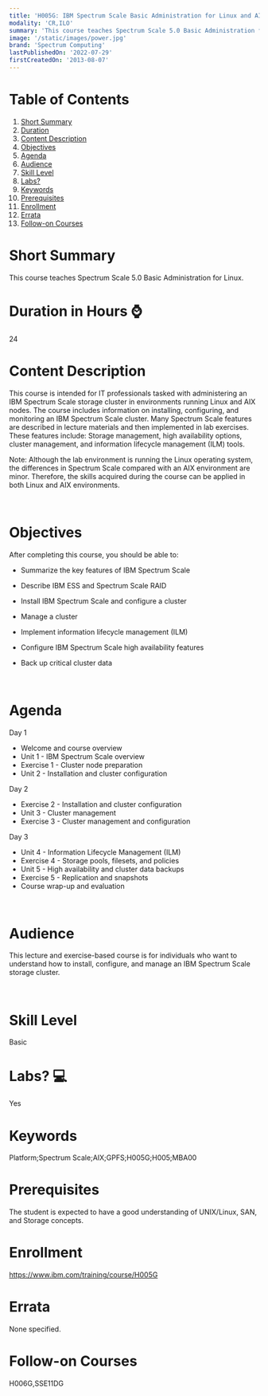 ```yaml
---
title: 'H005G: IBM Spectrum Scale Basic Administration for Linux and AIX'
modality: 'CR,ILO'
summary: 'This course teaches Spectrum Scale 5.0 Basic Administration for Linux.'
image: '/static/images/power.jpg'
brand: 'Spectrum Computing'
lastPublishedOn: '2022-07-29'
firstCreatedOn: '2013-08-07'
---
```

# Table of Contents
1.  [Short Summary](#short-summary)
2.  [Duration](#duration-in-hours-)
3.  [Content Description](#content-description)
4.  [Objectives](#objectives)
5.  [Agenda](#agenda)
6.  [Audience](#audience)
7.  [Skill Level](#skill-level)
8.  [Labs?](#labs-)
9.  [Keywords](#keywords)
10. [Prerequisites](#prerequisites)
11. [Enrollment](#enrollment)
12. [Errata](#errata)
13. [Follow-on Courses](#follow-on-courses)

# Short Summary
This course teaches Spectrum Scale 5.0 Basic Administration for Linux.

# Duration in Hours ⌚
24

# Content Description
This course is intended for IT professionals tasked with administering an IBM Spectrum Scale storage cluster in environments running Linux and AIX nodes. The course includes information on installing, configuring, and monitoring an IBM Spectrum Scale cluster. Many Spectrum Scale features are described in lecture materials and then implemented in lab exercises. These features include: Storage management, high availability options, cluster management, and information lifecycle management (ILM) tools.


Note: Although the lab environment is running the Linux operating system, the differences in Spectrum Scale compared with an AIX environment are minor. Therefore, the skills acquired during the course can be applied in both Linux and AIX environments.


 



# Objectives
After completing this course, you should be able to:


*  Summarize the key features of IBM Spectrum Scale  

*  Describe IBM ESS and Spectrum Scale RAID  

*  Install IBM Spectrum Scale and configure a cluster  

*  Manage a cluster  

*  Implement information lifecycle management (ILM)  

*  Configure IBM Spectrum Scale high availability features  

*  Back up critical cluster data


 



# Agenda
Day 1

* Welcome and course overview
* Unit 1 - IBM Spectrum Scale overview
* Exercise 1 - Cluster node preparation
* Unit 2 - Installation and cluster configuration

Day 2

* Exercise 2 - Installation and cluster configuration
* Unit 3 - Cluster management
* Exercise 3 - Cluster management and configuration

Day 3

* Unit 4 - Information Lifecycle Management (ILM)
* Exercise 4 - Storage pools, filesets, and policies
* Unit 5 - High availability and cluster data backups
* Exercise 5 - Replication and snapshots
* Course wrap-up and evaluation

 



# Audience
This lecture and exercise-based course is for individuals who want to understand how to install, configure, and manage an IBM Spectrum Scale storage cluster.


 



# Skill Level
Basic               

# Labs? 💻
Yes

# Keywords
Platform;Spectrum Scale;AIX;GPFS;H005G;H005;MBA00

# Prerequisites
The student is expected to have a good understanding of UNIX/Linux, SAN, and Storage concepts.



# Enrollment
https://www.ibm.com/training/course/H005G

# Errata
None specified.

# Follow-on Courses
H006G,SSE11DG

